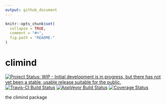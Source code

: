 ```yaml
---
output: github_document
---
```


<!-- README.md is generated from README.Rmd. Please edit that file -->

```r
knitr::opts_chunk$set(
  collapse = TRUE,
  comment = "#>",
  fig.path = "README-"
)
```
# climind
[![Project Status: WIP - Initial development is in progress, but there has not yet been a stable, usable release suitable for the public.](http://www.repostatus.org/badges/latest/wip.svg)](http://www.repostatus.org/#wip)
[![Travis-CI Build Status](https://travis-ci.org/ECA-D/climind.svg?branch=master)](https://travis-ci.org/ECA-D/climind)
[![AppVeyor Build Status](https://ci.appveyor.com/api/projects/status/github/ECA-D/climind?branch=master&svg=true)](https://ci.appveyor.com/project/ECA-D/climind)
[![Coverage Status](https://img.shields.io/codecov/c/github/ECA-D/climind/master.svg)](https://codecov.io/github/ECA-D/climind?branch=master)

the climind package 